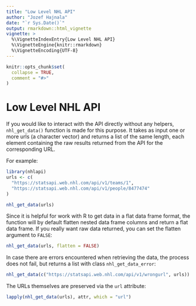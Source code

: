 ```yaml
---
title: "Low Level NHL API"
author: "Jozef Hajnala"
date: "`r Sys.Date()`"
output: rmarkdown::html_vignette
vignette: >
  %\VignetteIndexEntry{Low Level NHL API}
  %\VignetteEngine{knitr::rmarkdown}
  %\VignetteEncoding{UTF-8}
---
```


```r
knitr::opts_chunk$set(
  collapse = TRUE,
  comment = "#>"
)
```

# Low Level NHL API

If you would like to interact with the API directly without any helpers, `nhl_get_data()` function is made for this purpose. It takes as input one or more urls (a character vector) and returns a list of the same length, each element containing the raw results returned from the API for the corresponding URL.

For example:

```r
library(nhlapi)
urls <- c(
  "https://statsapi.web.nhl.com/api/v1/teams/1",
  "https://statsapi.web.nhl.com/api/v1/people/8477474"
)

nhl_get_data(urls)
```

Since it is helpful for work with R to get data in a flat data frame format, the function will by default flatten nested data frame columns and return a flat data frame. If you really want raw data returned, you can set the flatten argument to `FALSE`:

```r
nhl_get_data(urls, flatten = FALSE)
```

In case there are errors encountered when retrieving the data, the process does not fail, but returns a list with class `nhl_get_data_error`:

```r
nhl_get_data(c("https://statsapi.web.nhl.com/api/v1/wrongurl", urls))
```

The URLs themselves are preserved via the `url` attribute:

```r
lapply(nhl_get_data(urls), attr, which = "url")
```
